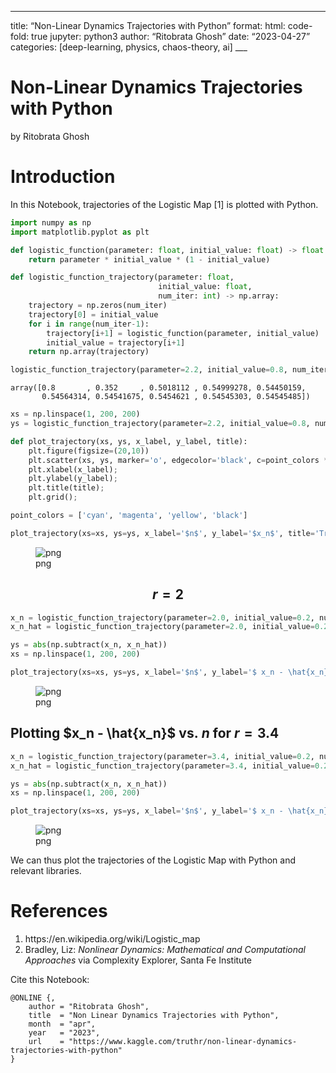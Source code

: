 ___
title: "Non-Linear Dynamics Trajectories with Python"
format:
    html:
        code-fold: true
jupyter: python3
author: "Ritobrata Ghosh"
date: "2023-04-27"
categories: [deep-learning, physics, chaos-theory, ai]
___

# Non-Linear Dynamics Trajectories with Python

by Ritobrata Ghosh

# Introduction

In this Notebook, trajectories of the Logistic Map \[1\] is plotted with Python.


```python
import numpy as np
import matplotlib.pyplot as plt
```


```python
def logistic_function(parameter: float, initial_value: float) -> float:
    return parameter * initial_value * (1 - initial_value)
```


```python
def logistic_function_trajectory(parameter: float,
                                 initial_value: float,
                                 num_iter: int) -> np.array:
    trajectory = np.zeros(num_iter)
    trajectory[0] = initial_value
    for i in range(num_iter-1):
        trajectory[i+1] = logistic_function(parameter, initial_value)
        initial_value = trajectory[i+1]
    return np.array(trajectory)
```


```python
logistic_function_trajectory(parameter=2.2, initial_value=0.8, num_iter=10)
```




    array([0.8       , 0.352     , 0.5018112 , 0.54999278, 0.54450159,
           0.54564314, 0.54541675, 0.5454621 , 0.54545303, 0.54545485])




```python
xs = np.linspace(1, 200, 200)
ys = logistic_function_trajectory(parameter=2.2, initial_value=0.8, num_iter=200)
```


```python
def plot_trajectory(xs, ys, x_label, y_label, title):
    plt.figure(figsize=(20,10))
    plt.scatter(xs, ys, marker='o', edgecolor='black', c=point_colors * 50);
    plt.xlabel(x_label);
    plt.ylabel(y_label);
    plt.title(title);
    plt.grid();
```


```python
point_colors = ['cyan', 'magenta', 'yellow', 'black']
```


```python
plot_trajectory(xs=xs, ys=ys, x_label='$n$', y_label='$x_n$', title='Trajectory')
```


    
![png](output_10_0.png)
    


## $$r = 2$$


```python
x_n = logistic_function_trajectory(parameter=2.0, initial_value=0.2, num_iter=200)
x_n_hat = logistic_function_trajectory(parameter=2.0, initial_value=0.200001, num_iter=200)
```


```python
ys = abs(np.subtract(x_n, x_n_hat))
xs = np.linspace(1, 200, 200)
```


```python
plot_trajectory(xs=xs, ys=ys, x_label='$n$', y_label='$ x_n - \hat{x_n} $', title='Trajectory for $r = 2$')
```


    
![png](output_14_0.png)
    


## Plotting $x_n - \hat{x_n}$ vs. $n$ for $r=3.4$


```python
x_n = logistic_function_trajectory(parameter=3.4, initial_value=0.2, num_iter=200)
x_n_hat = logistic_function_trajectory(parameter=3.4, initial_value=0.200001, num_iter=200)

ys = abs(np.subtract(x_n, x_n_hat))
xs = np.linspace(1, 200, 200)

plot_trajectory(xs=xs, ys=ys, x_label='$n$', y_label='$ x_n - \hat{x_n} $', title='Trajectory for $r = 3.4$')
```


    
![png](output_16_0.png)
    


We can thus plot the trajectories of the Logistic Map with Python and relevant libraries.

# References

1. https://en.wikipedia.org/wiki/Logistic_map
2. Bradley, Liz: _Nonlinear Dynamics: Mathematical and Computational Approaches_ via Complexity Explorer, Santa Fe Institute

Cite this Notebook:

```
@ONLINE {,
    author = "Ritobrata Ghosh",
    title  = "Non Linear Dynamics Trajectories with Python",
    month  = "apr",
    year   = "2023",
    url    = "https://www.kaggle.com/truthr/non-linear-dynamics-trajectories-with-python"
}
```

